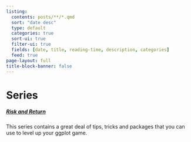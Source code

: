 ```yaml
---
listing:
  contents: posts/**/*.qmd
  sort: "date desc"
  type: default
  categories: true
  sort-ui: true
  filter-ui: true
  fields: [date, title, reading-time, description, categories]
  feed: true
page-layout: full
title-block-banner: false
---
```


# Series

##### [Risk and Return](risk_and_return.qmd)
This series contains a great deal of tips, tricks and packages 
that you can use to level up your ggplot game.